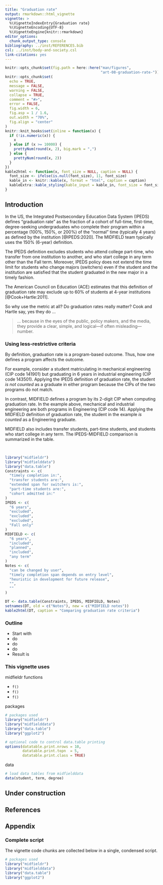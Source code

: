 ```yaml
---
title: "Graduation rate"
output: rmarkdown::html_vignette
vignette: >
  %\VignetteIndexEntry{Graduation rate}
  %\VignetteEncoding{UTF-8}
  %\VignetteEngine{knitr::rmarkdown}
editor_options: 
  chunk_output_type: console
bibliography: ../inst/REFERENCES.bib
csl: ../inst/body-and-society.csl
link-citations: yes
---
```


```r
knitr::opts_chunk$set(fig.path = here::here("man/figures", 
                                            "art-08-graduation-rate-"))
knitr::opts_chunk$set(
  echo = TRUE,
  message = FALSE,
  warning = FALSE,
  collapse = TRUE,
  comment = "#>",
  error = FALSE,
  fig.width = 6,
  fig.asp = 1 / 1.6,
  out.width = "70%",
  fig.align = "center"
)
knitr::knit_hooks$set(inline = function(x) {
  if (!is.numeric(x)) {
    x
  } else if (x >= 10000) {
    prettyNum(round(x, 2), big.mark = ",")
  } else {
    prettyNum(round(x, 2))
  }
})
kable2html <- function(x, font_size = NULL, caption = NULL) {
  font_size <- ifelse(is.null(font_size), 11, font_size)
  kable_in <- knitr::kable(x, format = "html", caption = caption)
  kableExtra::kable_styling(kable_input = kable_in, font_size = font_size)
}
```

## Introduction

In the US, the Integrated Postsecondary Education Data System (IPEDS) defines "graduation rate" as the fraction of a cohort of full-time, first-time, degree-seeking undergraduates who complete their program within a percentage (100%, 150%, or 200%) of the "normal" time (typically 4 years) as defined by the institution [@IPEDS:2020]. The MIDFIELD team typically uses the 150% (6-year) definition. 

The IPEDS definition excludes students who attend college part-time, who transfer from one institution to another, and who start college in any term other than the Fall term. Moreover, IPEDS policy does not extend the time limit for students who change majors (switchers) even if the student and the institution are satisfied that the student graduated in the new major in a timely fashion. 

The American Council on Education (ACE) estimates that this definition of graduation rate may exclude up to 60% of students at 4-year institutions [@Cook+Hartle:2011]. 

So why use the metric at all? Do graduation rates really matter? Cook and Hartle say, yes they do ... 

> ... because in the eyes of the public, policy makers, and the media, they provide a clear, simple, and logical---if often misleading---number.


### Using less-restrictive criteria 

By definition, graduation rate is a program-based outcome. Thus, how one defines a program affects the outcome. 

For example, consider a student matriculating in mechanical engineering (CIP code 141901) but graduating in 6 years in industrial engineering (CIP code 143501). Applying the IPEDS definition of graduation rate, the student *is not counted* as a graduate in either program because the CIPs of the two programs do not match. 

In contrast, MIDFIELD defines a program by its 2-digit CIP when computing graduation rate. In the example above, mechanical and industrial engineering are both programs in Engineering (CIP code 14). Applying the MIDFIELD definition of graduation rate, the student in the example *is counted* as a Engineering graduate.  

MIDFIELD also includes transfer students, part-time students, and students who start college in any term. The IPEDS-MIDFIELD comparison is summarized in the table. 

<br>
```r
library("midfieldr")
library("midfielddata")
library("data.table")
Constraints <- c(
  "timely completion in:", 
  "transfer students are:", 
  "extended span for switchers is:", 
  "part-time students are:", 
  "cohort admitted in:"
)
IPEDS <- c(
  "6 years",
  "excluded", 
  "excluded", 
  "excluded", 
  "Fall only"
)
MIDFIELD <- c(
  "6 years", 
  "included", 
  "planned", 
  "included", 
  "any term"
)
Notes <- c(
  "can be changed by user", 
  "timely completion span depends on entry level", 
  "heuristic in development for future release", 
  "", 
  ""
)

DT <- data.table(Constraints, IPEDS, MIDFIELD, Notes)
setnames(DT, old = c("Notes"), new = c("MIDFIELD notes"))
kable2html(DT, caption = "Comparing graduation rate criteria")
```

### Outline

- Start with 
- do
- do
- do
- Result is

### This vignette uses

midfieldr functions 

- `f()` 
- `f()`
- `f()`

packages

```r
# packages used
library("midfieldr")
library("midfielddata")
library("data.table")
library("ggplot2")

# optional code to control data.table printing
options(datatable.print.nrows = 10, 
        datatable.print.topn  = 5, 
        datatable.print.class = TRUE)
```

data

```r
# load data tables from midfielddata
data(student, term, degree)
```



## Under construction







## References

<div id="refs"></div>

## Appendix

### Complete script

The vignette code chunks are collected below in a single, condensed script. 

```r
# packages used
library("midfieldr")
library("midfielddata")
library("data.table")
library("ggplot2")
```



